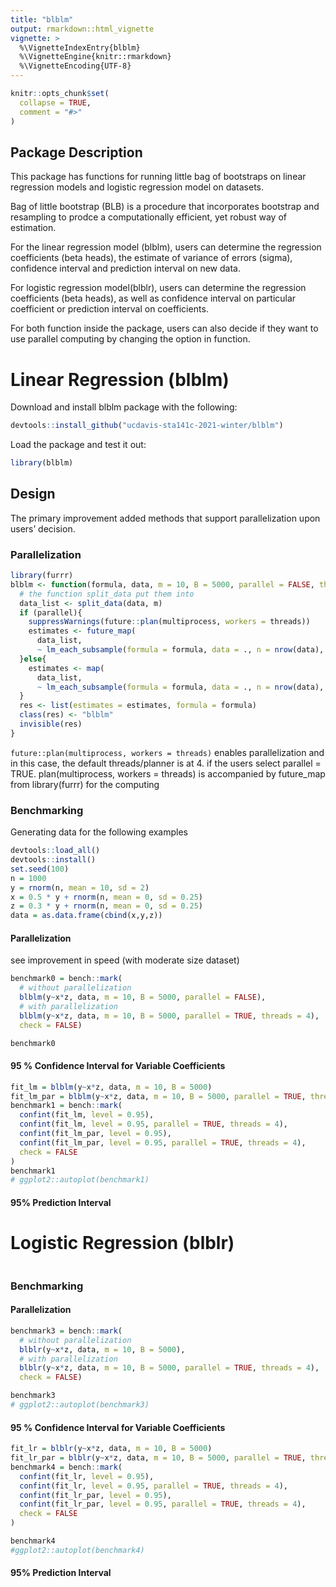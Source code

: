 ```yaml
---
title: "blblm"
output: rmarkdown::html_vignette
vignette: >
  %\VignetteIndexEntry{blblm}
  %\VignetteEngine{knitr::rmarkdown}
  %\VignetteEncoding{UTF-8}
---
```


```r
knitr::opts_chunk$set(
  collapse = TRUE,
  comment = "#>"
)
```

## Package Description
This package has functions for running little bag of bootstraps on linear regression models and logistic regression model on datasets.

Bag of little bootstrap (BLB) is a procedure that incorporates bootstrap and resampling to prodce a computationally efficient, yet robust way of estimation.

For the linear regression model (blblm), users can determine the regression coefficients (beta heads), the estimate of variance of errors (sigma), confidence interval and prediction interval on new data.
    
For logistic regression model(blblr), users can determine the regression coefficients (beta heads), as well as confidence interval on particular coefficient or prediction interval on coefficients.
    
For both function inside the package, users can also decide if they want to use parallel computing by changing the option in function.

# Linear Regression (blblm)
Download and install blblm package with the following:
```r
devtools::install_github("ucdavis-sta141c-2021-winter/blblm")
```

Load the package and test it out:
```r
library(blblm)
```

## Design
The primary improvement added methods that support parallelization upon users' decision.

### Parallelization
```r
library(furrr)
blblm <- function(formula, data, m = 10, B = 5000, parallel = FALSE, threads = 4) {
  # the function split_data put them into 
  data_list <- split_data(data, m)
  if (parallel){
    suppressWarnings(future::plan(multiprocess, workers = threads))
    estimates <- future_map(
      data_list,
      ~ lm_each_subsample(formula = formula, data = ., n = nrow(data), B = B))
  }else{
    estimates <- map(
      data_list,
      ~ lm_each_subsample(formula = formula, data = ., n = nrow(data), B = B))
  }
  res <- list(estimates = estimates, formula = formula)
  class(res) <- "blblm"
  invisible(res)
}
```

```future::plan(multiprocess, workers = threads)``` enables parallelization and in this case, the default threads/planner is at 4. if the users select parallel = TRUE. plan(multiprocess, workers = threads) is accompanied by future_map from library(furrr) for the computing

### Benchmarking

Generating data for the following examples
```r
devtools::load_all()
devtools::install()
set.seed(100)
n = 1000
y = rnorm(n, mean = 10, sd = 2)
x = 0.5 * y + rnorm(n, mean = 0, sd = 0.25)
z = 0.3 * y + rnorm(n, mean = 0, sd = 0.25)
data = as.data.frame(cbind(x,y,z))
```

#### Parallelization

see improvement in speed (with moderate size dataset)
```r
benchmark0 = bench::mark(
  # without parallelization
  blblm(y~x*z, data, m = 10, B = 5000, parallel = FALSE),
  # with parallelization
  blblm(y~x*z, data, m = 10, B = 5000, parallel = TRUE, threads = 4),
  check = FALSE)

benchmark0
```

#### 95 % Confidence Interval for Variable Coefficients

```r
fit_lm = blblm(y~x*z, data, m = 10, B = 5000)
fit_lm_par = blblm(y~x*z, data, m = 10, B = 5000, parallel = TRUE, threads = 4)
benchmark1 = bench::mark(
  confint(fit_lm, level = 0.95),
  confint(fit_lm, level = 0.95, parallel = TRUE, threads = 4),
  confint(fit_lm_par, level = 0.95),
  confint(fit_lm_par, level = 0.95, parallel = TRUE, threads = 4),
  check = FALSE
)
benchmark1
# ggplot2::autoplot(benchmark1)
```

#### 95% Prediction Interval

# Logistic Regression (blblr)
```r

```

### Benchmarking 
#### Parallelization
```r
benchmark3 = bench::mark(
  # without parallelization
  blblr(y~x*z, data, m = 10, B = 5000),
  # with parallelization
  blblr(y~x*z, data, m = 10, B = 5000, parallel = TRUE, threads = 4),
  check = FALSE)

benchmark3
# ggplot2::autoplot(benchmark3)
```

#### 95 % Confidence Interval for Variable Coefficients

```r
fit_lr = blblr(y~x*z, data, m = 10, B = 5000)
fit_lr_par = blblr(y~x*z, data, m = 10, B = 5000, parallel = TRUE, threads = 4)
benchmark4 = bench::mark(
  confint(fit_lr, level = 0.95),
  confint(fit_lr, level = 0.95, parallel = TRUE, threads = 4),
  confint(fit_lr_par, level = 0.95),
  confint(fit_lr_par, level = 0.95, parallel = TRUE, threads = 4),
  check = FALSE
)

benchmark4
#ggplot2::autoplot(benchmark4)
```

#### 95% Prediction Interval

```r

```
